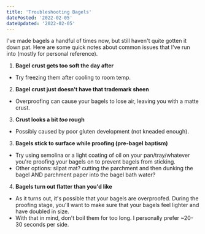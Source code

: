 ```yaml
---
title: 'Troubleshooting Bagels'
datePosted: '2022-02-05'
dateUpdated: '2022-02-05'
---
```


I've made bagels a handful of times now, but still haven't quite gotten it down pat. Here are some quick notes about common issues that I've run into (mostly for personal reference).

1. **Bagel crust gets too soft the day after**

- Try freezing them after cooling to room temp.

2. **Bagel crust just doesn't have that trademark sheen**

- Overproofing can cause your bagels to lose air, leaving you with a matte crust.

3. **Crust looks a bit _too_ rough**

- Possibly caused by poor gluten development (not kneaded enough).

3. **Bagels stick to surface while proofing (pre-bagel baptism)**

- Try using semolina or a light coating of oil on your pan/tray/whatever you're proofing your bagels on to prevent bagels from sticking.
- Other options: silpat mat? cutting the parchment and then dunking the bagel AND parchment paper into the bagel bath water?

4. **Bagels turn out flatter than you'd like**

- As it turns out, it's possible that your bagels are overproofed. During the proofing stage, you'll want to make sure that your bagels feel lighter and have doubled in size.
- With that in mind, don't boil them for too long. I personally prefer ~20-30 seconds per side.
